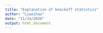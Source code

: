 ```yaml
---
title: "Explanation of knockoff statistics"
author: "Liweihao"
date: "11/24/2020"
output: html_document
---
```


